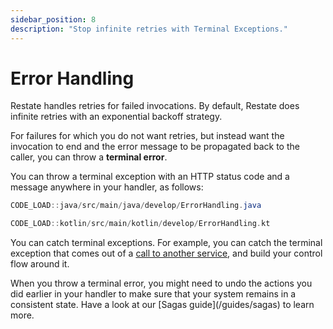 ```yaml
---
sidebar_position: 8
description: "Stop infinite retries with Terminal Exceptions."
---
```



# Error Handling

Restate handles retries for failed invocations.
By default, Restate does infinite retries with an exponential backoff strategy.

For failures for which you do not want retries, but instead want the invocation to end and the error message
to be propagated back to the caller, you can throw a **terminal error**.

You can throw a terminal exception with an HTTP status code and a message anywhere in your handler, as follows:

<Tabs groupId="sdk" queryString>
<TabItem value="java" label="Java">

```java
CODE_LOAD::java/src/main/java/develop/ErrorHandling.java
```

</TabItem>
<TabItem value="kotlin" label="Kotlin">

```kotlin
CODE_LOAD::kotlin/src/main/kotlin/develop/ErrorHandling.kt
```

</TabItem>
</Tabs>

You can catch terminal exceptions. For example, you can catch the terminal exception that comes out of a [call to another service](/develop/java/service-communication#request-response-calls), and build your control flow around it.

<Admonition type="note" title="Sagas with Restate">
    When you throw a terminal error, you might need to undo the actions you did earlier in your handler to make sure that your system remains in a consistent state.
    Have a look at our [Sagas guide](/guides/sagas) to learn more.
</Admonition>
